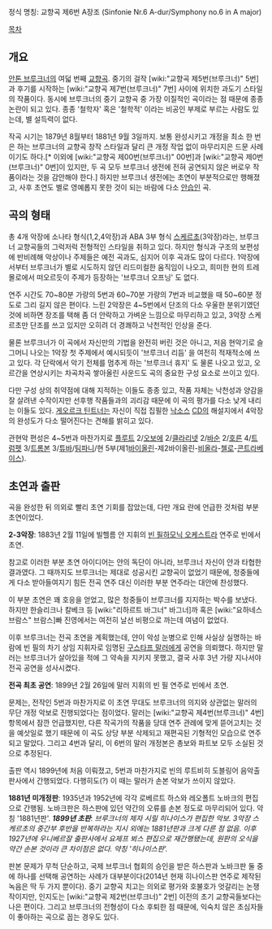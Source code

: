 정식 명칭: 교향곡 제6번 A장조
(Sinfonie Nr.6 A-dur/Symphony no.6 in A major)

[[목차]]

== 개요 ==
[[안톤 브루크너]]의 여덟 번째 [[교향곡]]. 중기의 걸작 [wiki:"교향곡 제5번(브루크너)" 5번]과 후기를 시작하는 [wiki:"교향곡 제7번(브루크너)" 7번] 사이에 위치한 과도기 스타일의 작품이다. 동시에 브루크너의 중기 교향곡 중 가장 이질적인 곡이라는 점 때문에 종종 논란이 되고 있다. 종종 '철학자' 혹은 '철학적' 이라는 비공인 부제로 부르는 사람도 있는데, 별 설득력이 없다.

작곡 시기는 1879년 8월부터 1881년 9월 3일까지. 보통 완성시키고 개정을 최소 한 번은 하는 브루크너의 교향곡 창작 스타일과 달리 큰 개정 작업 없이 마무리지은 드문 사례이기도 하다.[* 이외에 [wiki:"교향곡 제00번(브루크너)" 00번]과 [wiki:"교향곡 제0번(브루크너)" 0번]이 있지만, 두 곡 모두 브루크너 생전에 전혀 공연되지 않은 버로우 작품이라는 것을 감안해야 한다.] 하지만 브루크너 생전에는 초연이 부분적으로만 행해졌고, 사후 초연도 별로 영예롭지 못한 것이 되는 바람에 다소 [[안습]]인 곡.

== 곡의 형태 ==
총 4개 악장에 소나타 형식(1,2,4악장)과 ABA 3부 형식 [[스케르초]](3악장)라는, 브루크너 교향곡들의 그럭저럭 전형적인 스타일을 취하고 있다. 하지만 형식과 구조의 보편성에 반비례해 악상이나 주제들은 예전 곡과도, 심지어 이후 곡과도 많이 다르다. 1악장에서부터 브루크너가 별로 시도하지 않던 리드미컬한 움직임이 나오고, 희미한 현의 트레몰로에서 떠오르듯이 주제가 등장하는 '브루크너 오프닝' 도 없다.

연주 시간도 70~80분 가량의 5번과 60~70분 가량의 7번과 비교했을 때 50~60분 정도로 그리 길지 않은 편이다. 느린 2악장은 4~5번에서 단조의 다소 우울한 분위기였던 것에 비하면 장조를 택해 좀 더 안락하고 가벼운 느낌으로 마무리하고 있고, 3악장 스케르초만 단조를 쓰고 있지만 오히려 더 경쾌하고 낙천적인 인상을 준다.

물론 브루크너가 이 곡에서 자신만의 기법을 완전히 버린 것은 아니고, 저음 현악기로 슬그머니 나오는 1악장 첫 주제에서 예시되듯이 '브루크너 리듬' 을 여전히 적재적소에 쓰고 있다. 각 단락에서 악기 전체를 멈추게 하는 '브루크너 휴지' 도 물론 나오고 있고, 오르간을 연상시키는 차곡차곡 쌓아올린 사운드도 곡의 중요한 구성 요소로 쓰이고 있다.

다만 구성 상의 취약점에 대해 지적하는 이들도 종종 있고, 작품 자체는 낙천성과 양감을 잘 살려낸 수작이지만 선후행 작품들과의 괴리감 때문에 이 곡의 평가를 다소 낮게 내리는 이들도 있다. [[게오르크 틴트너]]는 자신이 직접 집필한 [[낙소스]] [[CD]]의 해설지에서 4악장의 완성도가 다소 떨어진다는 견해를 밝히고 있다.

관현악 편성은 4~5번과 마찬가지로 [[플루트]] 2/[[오보에]] 2/[[클라리넷]] 2/[[바순]] 2/[[호른]] 4/[[트럼펫]] 3/[[트롬본]] 3/[[튜바]]/[[팀파니]]/현 5부(제1[[바이올린]]-제2바이올린-[[비올라]]-[[첼로]]-[[콘트라베이스]]).

== 초연과 출판 ==
곡을 완성한 뒤 의외로 빨리 초연 기회를 잡았는데, 다만 개요 란에 언급한 것처럼 부분 초연이었다.

'''2-3악장''': 1883년 2월 11일에 빌헬름 얀 지휘의 [[빈 필하모닉 오케스트라]] 연주로 빈에서 초연.

참고로 이러한 부분 초연 아이디어는 얀의 독단이 아니라, 브루크너 자신이 얀과 타협한 결과였다. 그 때까지도 브루크너는 제대로 성공시킨 교향곡이 없었기 때문에, 청중들에게 다소 받아들여지기 힘든 전곡 연주 대신 이러한 부분 연주라는 대안에 찬성했다.

이 부분 초연은 꽤 호응을 얻었고, 많은 청중들이 브루크너를 지지하는 박수를 보냈다. 하지만 한슬리크나 칼베크 등 [wiki:"리하르트 바그너" 바그너]까 혹은 [wiki:"요하네스 브람스" 브람스]빠 진영에서는 여전히 날선 비평으로 까는데 여념이 없었다.

이후 브루크너는 전곡 초연을 계획했는데, 얀이 악성 눈병으로 인해 사실상 실명하는 바람에 빈 필의 차기 상임 지휘자로 임명된 [[구스타프 말러]]에게 공연을 의뢰했다. 하지만 말러는 브루크너가 살아있을 적에 그 약속을 지키지 못했고, 결국 사후 3년 가량 지나서야 전곡 공연을 성사시켰다.

'''전곡 최초 공연''': 1899년 2월 26일에 말러 지휘의 빈 필 연주로 빈에서 초연.

문제는, 전작인 5번과 마찬가지로 이 초연 무대도 브루크너의 의지와 상관없는 말러의 무단 개정 악보로 진행되었다는 점이었다. 말러는 [wiki:"교향곡 제4번(브루크너)" 4번] 항목에서 잠깐 언급했지만, 다른 작곡가의 작품을 당대 연주 관례에 맞게 뜯어고치는 것을 예삿일로 했기 때문에 이 곡도 상당 부분 삭제되고 재편곡된 기형적인 모습으로 연주되고 말았다. 그리고 4번과 달리, 이 6번의 말러 개정본은 총보와 파트보 모두 소실된 것으로 추정된다.

출판 역시 1899년에 처음 이뤄졌고, 5번과 마찬가지로 빈의 루트비히 도블링어 음악출판사에서 간행되었다. 다행히도(?) 이 때는 말러가 손본 악보가 쓰이지 않았다.

'''1881년 미개정판''': 1935년과 1952년에 각각 로베르트 하스와 레오폴트 노바크의 편집으로 간행됨. 노바크판은 하스판에 있던 약간의 오류를 손본 정도로 마무리되어 있다. 약칭 '1881년판'.
'''''1899년 초판''''': ''브루크너의 제자 시릴 히나이스가 편집한 악보. 3악장 스케르초의 중간부 후반을 반복하라는 지시 외에는 1881년판과 크게 다른 점 없음. 이후 1927년에 우니베르잘 출판사에서 요제프 뵈스 편집으로 재간행됐는데, 원판의 오식을 약간 손본 것이라 큰 차이점은 없다. 약칭 '히나이스판'.''

판본 문제가 무척 단순하고, 국제 브루크너 협회의 승인을 받은 하스판과 노바크판 둘 중에 하나를 선택해 공연하는 사례가 대부분이다(2014년 현재 히나이스판 연주로 제작된 녹음은 딱 두 가지 뿐이다). 중기 교향곡 치고는 의외로 평가와 호불호가 엇갈리는 논쟁작이지만, 인지도는 [wiki:"교향곡 제2번(브루크너)" 2번] 이전의 초기 교향곡들보다는 나은 편이다. 그리고 브루크너의 전형성이 다소 후퇴한 점 때문에, 익숙치 않은 초심자들이 좋아하는 곡으로 꼽는 경우도 있다.
